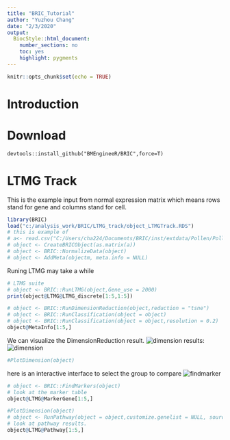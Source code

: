 ```yaml
---
title: "BRIC_Tutorial"
author: "Yuzhou Chang"
date: "2/3/2020"
output:
  BiocStyle::html_document:
    number_sections: no
    toc: yes
    highlight: pygments
---
```


```r
knitr::opts_chunk$set(echo = TRUE)
```
# Introduction

# Download
`devtools::install_github("BMEngineeR/BRIC",force=T)`

# LTMG Track 
This is the example input from normal expression matrix which means rows stand for gene and columns stand for cell.

```r
library(BRIC)
load("c:/analysis_work/BRIC/LTMG_track/object_LTMGTrack.RDS")
# this is example of 
# a<- read.csv("C:/Users/cha224/Documents/BRIC/inst/extdata/Pollen/Pollen_expression.csv",header = T,row.names = 1)
# object <- CreateBRICObject(as.matrix(a))
# object <- BRIC::NormalizeData(object)
# object <- AddMeta(objectm, meta.info = NULL)
```
Runing LTMG may take a while
```r
# LTMG suite
# object <- BRIC::RunLTMG(object,Gene_use = 2000)
print(object@LTMG@LTMG_discrete[1:5,1:5])
```

```r
# object <- BRIC::RunDimensionReduction(object,reduction = "tsne")
# object <- BRIC::RunClassification(object = object)
# object <- BRIC::RunClassification(object = object,resolution = 0.2)
object@MetaInfo[1:5,]
```
We can visualize the DimensionReduction result.
![dimension](c:/analysis_work/BRIC/LTMG_track/PlotDimentsion.PNG)
results:
![dimension](c:/analysis_work/BRIC/LTMG_track/cluster.PNG)
```r
#PlotDimension(object)
```
here is an interactive interface to select the group to compare
![findmarker](c:/analysis_work/BRIC/LTMG_track/findmarker.PNG)
```r
# object <- BRIC::FindMarkers(object)
# look at the marker table
object@LTMG@MarkerGene[1:5,]
```

```r
#PlotDimension(object)
# object <- RunPathway(object = object,customize.genelist = NULL, source = "Human", database = "GO", genes.source = "LTMG")
# look at pathway results.
object@LTMG@Pathway[1:5,]
```

